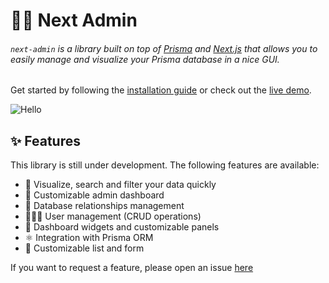 # 🧞‍♂️ Next Admin

###### `next-admin` is a library built on top of [Prisma](https://www.prisma.io/) and [Next.js](https://nextjs.org/) that allows you to easily manage and visualize your Prisma database in a nice GUI.

Get started by following the [installation guide](/docs/getting-started) or check out the [live demo](https://next-admin-po.vercel.app/admin).

![Hello](/screenshot.png)

## ✨ Features

This library is still under development. The following features are available:

- 👀 Visualize, search and filter your data quickly
- 💅 Customizable admin dashboard
- 💽 Database relationships management
- 👩🏻‍💻 User management (CRUD operations)
- 🎨 Dashboard widgets and customizable panels
- ⚛️ Integration with Prisma ORM
- 👔 Customizable list and form

If you want to request a feature, please open an issue [here](https://github.com/premieroctet/next-admin/issues/new)
